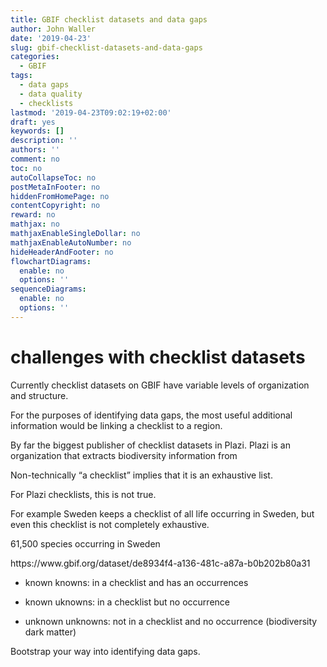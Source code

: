 ```yaml
---
title: GBIF checklist datasets and data gaps
author: John Waller
date: '2019-04-23'
slug: gbif-checklist-datasets-and-data-gaps
categories:
  - GBIF
tags:
  - data gaps
  - data quality
  - checklists
lastmod: '2019-04-23T09:02:19+02:00'
draft: yes
keywords: []
description: ''
authors: ''
comment: no
toc: no
autoCollapseToc: no
postMetaInFooter: no
hiddenFromHomePage: no
contentCopyright: no
reward: no
mathjax: no
mathjaxEnableSingleDollar: no
mathjaxEnableAutoNumber: no
hideHeaderAndFooter: no
flowchartDiagrams:
  enable: no
  options: ''
sequenceDiagrams:
  enable: no
  options: ''
---
```



# challenges with checklist datasets 

Currently checklist datasets on GBIF have variable levels of organization and structure. 

For the purposes of identifying data gaps, the most useful additional information would be linking a checklist to a region. 

By far the biggest publisher of checklist datasets in Plazi. Plazi is an organization that extracts biodiversity information from 

Non-technically "a checklist" implies that it is an exhaustive list. 

For Plazi checklists, this is not true. 

For example Sweden keeps a checklist of all life occurring in Sweden, but even this checklist is not completely exhaustive. 

61,500 species occurring in Sweden

https://www.gbif.org/dataset/de8934f4-a136-481c-a87a-b0b202b80a31


* known knowns: in a checklist and has an occurrences 
* known uknowns: in a checklist but no occurrence

* unknown unknowns: not in a checklist and no occurrence (biodiversity dark matter)

Bootstrap your way into identifying data gaps. 

<!--more-->
